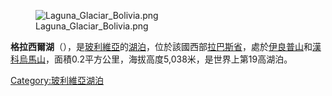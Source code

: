[[Image:Laguna_Glaciar_Bolivia.png|right]]

'''格拉西爾湖'''（{{lang-es|Laguna Glaciar}}），是[[玻利維亞|玻利維亞]]的[[湖泊|湖泊]]，位於該國西部[[拉巴斯省_(玻利維亞)|拉巴斯省]]，處於[[伊良普山|伊良普山]]和[[漢科烏馬山|漢科烏馬山]]，面積0.2平方公里，海拔高度5,038米，是世界上第19高湖泊。

{{coord|15|49|49|S|68|33|44|W|source:kolossus-frwiki|display=title}}

{{Bolivia-geo-stub}}
[[Category:玻利維亞湖泊|Category:玻利維亞湖泊]]